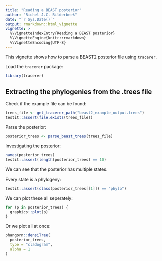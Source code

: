 ```yaml
---
title: "Reading a BEAST posterior"
author: "Richel J.C. Bilderbeek"
date: "`r Sys.Date()`"
output: rmarkdown::html_vignette
vignette: >
  %\VignetteIndexEntry{Reading a BEAST posterior}
  %\VignetteEngine{knitr::rmarkdown}
  %\VignetteEncoding{UTF-8}
---
```


This vignette shows how to parse a BEAST2 posterior file using `tracerer`.

Load the `tracerer` package:

```r
library(tracerer)
```


## Extracting the phylogenies from the .trees file

Check if the example file can be found:

```r
trees_file <- get_tracerer_path("beast2_example_output.trees")
testit::assert(file.exists(trees_file))
```

Parse the posterior:

```r
posterior_trees <- parse_beast_trees(trees_file)
```

Investigating the posterior:

```r
names(posterior_trees)
testit::assert(length(posterior_trees) == 10)
```

We can see that the posterior has multiple states.

Every state is a phylogeny:

```r
testit::assert(class(posterior_trees[[1]]) == "phylo")
```

We can plot these all seperately:

```r
for (p in posterior_trees) {
  graphics::plot(p)
}
```

Or we plot all at once:

```r
phangorn::densiTree(
  posterior_trees, 
  type = "cladogram", 
  alpha = 1
)
```
